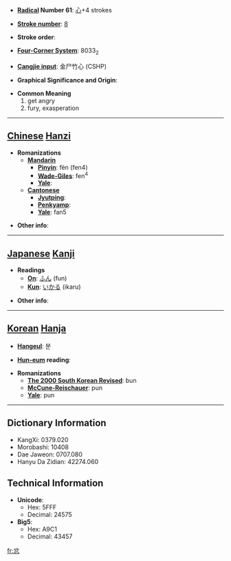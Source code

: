 * '''[[Wiktionary:Chinese radical index| Radical]] Number 61''': [[Wiktionary:Chinese radical index 心|心]]+4 strokes

* '''[[Wiktionary:Chinese total strokes index|Stroke number]]''': [[Wiktionary:Chinese total strokes index 8|8]]

* '''Stroke order''': 

* '''[[Wiktionary:Chinese four corner index|Four-Corner System]]''': 8033<sub>2</sub>

* '''[[Wiktionary:Chinese Cangjie index|Cangjie input]]''': 金尸竹心 (CSHP)

* '''Graphical Significance and Origin''': 

* '''Common Meaning'''
*#get angry
*# fury, exasperation


----

== [[Chinese]] [[Hanzi]] ==

* '''Romanizations'''
** '''[[Mandarin]]'''
*** '''[[Pinyin]]''': fèn (fen4)
*** '''[[Wade-Giles]]''': fen<sup>4</sup>
*** '''[[Yale]]''': 
** '''[[Cantonese]]'''
*** '''[[Jyutping]]''':
*** '''[[Penkyamp]]''': 
*** '''[[Yale]]''': fan5

* '''Other info''': 

----

== [[Japanese]] [[Kanji]] ==

* '''Readings'''
** '''[[On]]''': [[ふん]] (fun)
** '''[[Kun]]''': [[いかる]] (ikaru)

* '''Other info''':  

----

== [[Korean]] [[Hanja]] ==

* '''[[Hangeul]]''': 분

* '''[[Hun-eum]] reading''': 

* '''Romanizations'''
** '''[[The 2000 South Korean Revised Romanization|The 2000 South Korean Revised]]''': bun
** '''[[McCune-Reischauer]]''': pun
** '''[[Yale]]''': pun

----

== Dictionary Information ==

* KangXi: 0379.020
* Morobashi: 10408
* Dae Jaweon: 0707.080
* Hanyu Da Zidian: 42274.060

== Technical Information ==

* '''Unicode''':
** Hex: 5FFF
** Decimal: 24575
* '''Big5''':
** Hex: A9C1
** Decimal: 43457

[[fr:忿]]